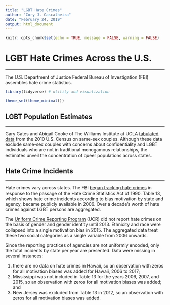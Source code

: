 ```yaml
---
title: "LGBT Hate Crimes"
author: "Cory J. Cascalheira"
date: "February 24, 2019"
output: html_document
---
```


```r
knitr::opts_chunk$set(echo = TRUE, message = FALSE, warning = FALSE)
```

# LGBT Hate Crimes Across the U.S.
___
The U.S. Department of Justice Federal Bureau of Investigation (FBI) assembles hate crime statistics.

```r
library(tidyverse) # utility and visualization
```

```r
theme_set(theme_minimal())
```

## LGBT Population Estimates
___
Gary Gates and Abigail Cooke of The Williams Institute at UCLA [tabulated data](https://williamsinstitute.law.ucla.edu/wp-content/uploads/Census2010Snapshot-US-v2.pdf?r=1) from the 2010 U.S. Census on same-sex couples. Although these data exclude same-sex couples with concerns about confidentiality and LGBT individuals who are not in traditional monogamous relationships, the estimates unveil the concentration of queer populations across states.

## Hate Crime Incidents
___
Hate crimes vary across states. The FBI [began tracking hate crimes](https://ucr.fbi.gov/hate-crime/2001) in response to the passage of the Hate Crime Statistics Act of 1990. Table 13, which shows hate crime incidents according to bias motivation by state and agency, became publicly available in 2006. Over a decade's worth of hate crimes against LGBT persons are aggregated.

The [Uniform Crime Reporting Program](https://www.fbi.gov/services/cjis/ucr) (UCR) did not report hate crimes on the basis of gender and gender identity until 2013. Ethnicity and race were collapsed into a single motivation bias in 2015. The aggregated data treat these two social categories as a single variable from 2006 onwards.

Since the reporting practices of agencies are not uniformly encoded, only the total incidents by state per year are presented. Data were missing in several instances:

1. there are no data on hate crimes in Hawaii, so an observation with zeros for all motivation biases was added for Hawaii, 2006 to 2017;
2. Mississippi was not included in Table 13 for the years 2006, 2007, and 2015, so an observation with zeros for all motivation biases was added; and
3. New Jersey was excluded from Table 13 in 2012, so an observation with zeros for all motivation biases was added.